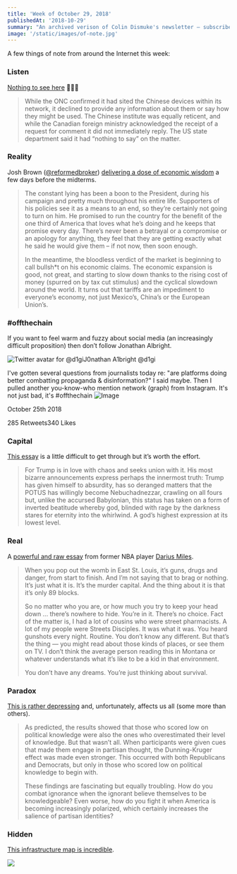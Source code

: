 ```yaml
---
title: 'Week of October 29, 2018'
publishedAt: '2018-10-29'
summary: "An archived verison of Colin Dismuke's newsletter – subscribe to get it in your inbox."
image: '/static/images/of-note.jpg'
---
```


A few things of note from around the Internet this week:

### Listen

[Nothing to see
here](https://www.scmp.com/news/china/society/article/2169474/canada-installs-chinese-underwater-monitoring-devices-next-us)
🤷🏼‍♂️

> While the ONC confirmed it had sited the Chinese devices within its
> network, it declined to provide any information about them or say how
> they might be used. The Chinese institute was equally reticent, and
> while the Canadian foreign ministry acknowledged the receipt of a
> request for comment it did not immediately reply. The US state
> department said it had “nothing to say” on the matter.

### Reality

Josh Brown
([@reformedbroker](https://thereformedbroker.com/2018/10/23/and-now-a-reality-check/))
[delivering a dose of economic
wisdom](https://thereformedbroker.com/2018/10/23/and-now-a-reality-check/)
a few days before the midterms.

> The constant lying has been a boon to the President, during his
> campaign and pretty much throughout his entire life. Supporters of his
> policies see it as a means to an end, so they’re certainly not going
> to turn on him. He promised to run the country for the benefit of the
> one third of America that loves what he’s doing and he keeps that
> promise every day. There’s never been a betrayal or a compromise or an
> apology for anything, they feel that they are getting exactly what he
> said he would give them – if not now, then soon enough.
>
> In the meantime, the bloodless verdict of the market is beginning to
> call bullsh\*t on his economic claims. The economic expansion is good,
> not great, and starting to slow down thanks to the rising cost of
> money (spurred on by tax cut stimulus) and the cyclical slowdown
> around the world. It turns out that tariffs are an impediment to
> everyone’s economy, not just Mexico’s, China’s or the European
> Union’s.

### \#offthechain

If you want to feel warm and fuzzy about social media (an increasingly
difficult proposition) then don’t follow Jonathan Albright.

[](https://twitter.com/d1gi/status/1055566258480074752?s=21)

![Twitter avatar for
@d1gi](https://cdn.substack.com/image/twitter_name/w_36/d1gi.jpg)J0nathan
A1bright @d1gi

I've gotten several questions from journalists today re: "are platforms
doing better combatting propaganda & disinformation?" I said maybe. Then
I pulled another you-know-who mention network (graph) from Instagram.
It's not just bad, it's \#offthechain
![Image](https://pbs.twimg.com/media/DqYfsJ4XQAItrIm.jpg)

October 25th 2018

285 Retweets340 Likes

### Capital

[This
essay](http://criticallegalthinking.com/2018/10/25/trump-or-capital-in-the-oval-office/)
is a little difficult to get through but it’s worth the effort.

> For Trump is in love with chaos and seeks union with it. His most
> bizarre announcements express perhaps the innermost truth: Trump has
> given himself to absurdity, has so deranged matters that the POTUS has
> willingly become Nebuchadnezzar, crawling on all fours but, unlike the
> accursed Babylonian, this status has taken on a form of inverted
> beatitude whereby god, blinded with rage by the darkness stares for
> eternity into the whirlwind. A god’s highest expression at its lowest
> level.

### Real

A [powerful and raw
essay](https://www.theplayerstribune.com/en-us/articles/what-the-hell-happened-to-darius-miles)
from former NBA player [Darius
Miles](https://cdn.theplayerstribune.com/uploads/27de3b87-2taps.gif?width=1000).

> When you pop out the womb in East St. Louis, it’s guns, drugs and
> danger, from start to finish. And I’m not saying that to brag or
> nothing. It’s just what it is. It’s the murder capital. And the thing
> about it is that it’s only 89 blocks.
>
> So no matter who you are, or how much you try to keep your head down …
> there’s nowhere to hide. You’re in it. There’s no choice. Fact of the
> matter is, I had a lot of cousins who were street pharmacists. A lot
> of my people were Streets Disciples. It was what it was. You heard
> gunshots every night. Routine. You don’t know any different. But
> that’s the thing ― you might read about those kinds of places, or see
> them on TV. I don’t think the average person reading this in Montana
> or whatever understands what it’s like to be a kid in that
> environment.
>
> You don’t have any dreams. You’re just thinking about survival.

### Paradox

[This is rather
depressing](https://www.psychologytoday.com/us/blog/mind-in-the-machine/201808/the-dunning-kruger-effect-may-help-explain-trumps-support)
and, unfortunately, affects us all (some more than others).

> As predicted, the results showed that those who scored low on
> political knowledge were also the ones who overestimated their level
> of knowledge. But that wasn’t all. When participants were given cues
> that made them engage in partisan thought, the Dunning-Kruger effect
> was made even stronger. This occurred with both Republicans and
> Democrats, but only in those who scored low on political knowledge to
> begin with.
>
> These findings are fascinating but equally troubling. How do you
> combat ignorance when the ignorant believe themselves to be
> knowledgeable? Even worse, how do you fight it when America is
> becoming increasingly polarized, which certainly increases the
> salience of partisan identities?

### Hidden

[This infrastructure map is
incredible](https://openinframap.org/#2/26/12).

[![](https://bucketeer-e05bbc84-baa3-437e-9518-adb32be77984.s3.amazonaws.com/public/images/931e984d-29fe-439b-9f9f-19cdba6550c2_3340x1752)](https://cdn.substack.com/image/fetch/f_auto,q_auto:good,fl_progressive:steep/https%3A%2F%2Fbucketeer-e05bbc84-baa3-437e-9518-adb32be77984.s3.amazonaws.com%2Fpublic%2Fimages%2F931e984d-29fe-439b-9f9f-19cdba6550c2_3340x1752)
